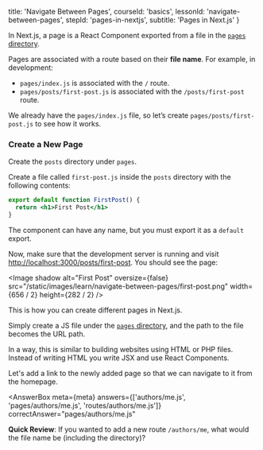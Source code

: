 
  title: 'Navigate Between Pages',
  courseId: 'basics',
  lessonId: 'navigate-between-pages',
  stepId: 'pages-in-nextjs',
  subtitle: 'Pages in Next.js'
}

In Next.js, a page is a React Component exported from a file in the [`pages` directory](/docs/basic-features/pages).

Pages are associated with a route based on their **file name**. For example, in development:

- `pages/index.js` is associated with the `/` route.
- `pages/posts/first-post.js` is associated with the `/posts/first-post` route.

We already have the `pages/index.js` file, so let’s create `pages/posts/first-post.js` to see how it works.

### Create a New Page

Create the `posts` directory under `pages`.

Create a file called `first-post.js` inside the `posts` directory with the following contents:

```jsx
export default function FirstPost() {
  return <h1>First Post</h1>
}
```

The component can have any name, but you must export it as a `default` export.

Now, make sure that the development server is running and visit [http://localhost:3000/posts/first-post](http://localhost:3000/posts/first-post). You should see the page:

<Image
  shadow
  alt="First Post"
  oversize={false}
  src="/static/images/learn/navigate-between-pages/first-post.png"
  width={656 / 2}
  height={282 / 2}
/>

This is how you can create different pages in Next.js.

Simply create a JS file under the [`pages` directory](/docs/basic-features/pages), and the path to the file becomes the URL path.

In a way, this is similar to building websites using HTML or PHP files. Instead of writing HTML you write JSX and use React Components.

Let's add a link to the newly added page so that we can navigate to it from the homepage.

<AnswerBox
  meta={meta}
  answers={['authors/me.js', 'pages/authors/me.js', 'routes/authors/me.js']}
  correctAnswer="pages/authors/me.js"
>

**Quick Review**: If you wanted to add a new route `/authors/me`, what would the file name be (including the directory)?

</AnswerBox>

